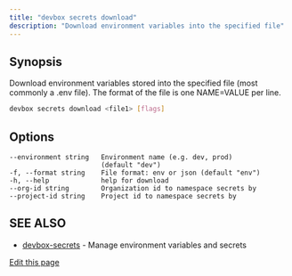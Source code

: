 ```yaml
---
title: "devbox secrets download"
description: "Download environment variables into the specified file"
---
```


## Synopsis[​](#synopsis "Direct link to Synopsis")

Download environment variables stored into the specified file (most commonly a .env file). The
format of the file is one NAME=VALUE per line.

```bash
devbox secrets download <file1> [flags]
```

## Options[​](#options "Direct link to Options")

```
--environment string   Environment name (e.g. dev, prod)
                       (default "dev")
-f, --format string    File format: env or json (default "env")
-h, --help             help for download
--org-id string        Organization id to namespace secrets by
--project-id string    Project id to namespace secrets by
```

## SEE ALSO[​](#see-also "Direct link to SEE ALSO")

- [devbox-secrets](/docs/devbox/cli-reference/devbox-secrets/) - Manage environment variables and
  secrets

[Edit this page](https://github.com/jetify-com/devbox/tree/main/docs/app/docs/cli-reference/devbox-secrets-download.md)
